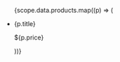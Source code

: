 <div style={{ width: "100%", height: "100%", overflowX: "scroll" }}>
  <ul style={{ display: "flex", gap: "8px", flexDirection: "column" }}>
    {scope.data.products.map((p) => (
      <li
        key={p.id}
        style={{
          borderBottom: "1px solid rgb(212 212 212)",
          paddingTop: "6px",
          paddingBottom: "6px",
          display: "grid",
          gridTemplateColumns: "1fr 50px",
          gap: "8px",
        }}
      >
        <p
          style={{
            overflow: "hidden",
            whiteSpace: "nowrap",
            textOverflow: "ellipsis",
          }}
        >
          {p.title}
        </p>
        <p>${p.price}</p>
      </li>
    ))}
  </ul>
</div>
